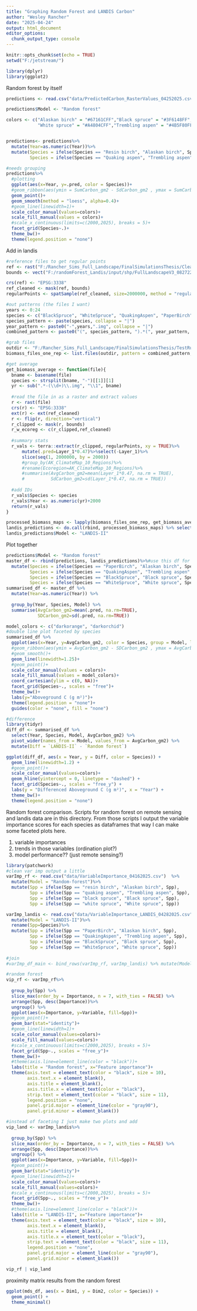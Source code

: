 ```yaml
---
title: "Graphing Random Forest and LANDIS Carbon"
author: "Wesley Rancher"
date: "2025-04-24"
output: html_document
editor_options: 
  chunk_output_type: console
---
```


```r
knitr::opts_chunk$set(echo = TRUE)
setwd("F:/jetstream/")

library(dplyr)
library(ggplot2)
```

Random forest by itself

```r
predictions <- read.csv("data/PredictedCarbon_RasterValues_04252025.csv")

predictions$Model <- "Random forest"

colors <- c("Alaskan birch" = "#67161CFF","Black spruce" = "#3F6148FF",
            "White spruce" = "#A4804CFF","Trembling aspen" = "#4B5F80FF")


predictions<- predictions%>%
  mutate(Year=as.numeric(Year))%>%
  mutate(Species = ifelse(Species == "Resin birch", "Alaskan birch", Species),
         Species = ifelse(Species == "Quaking aspen", "Trembling aspen", Species))

#needs grouping
predictions%>%
  #plotting
  ggplot(aes(x=Year, y=.pred, color = Species))+
  #geom_ribbon(aes(ymin = SumCarbon_gm2 - SdCarbon_gm2 , ymax = SumCarbon_gm2 + SdCarbon_gm2 , fill = Species), alpha = 0.4, color = NA)+
  geom_point()+
  geom_smooth(method = "loess", alpha=0.4)+
  #geom_line(linewidth=1)+
  scale_color_manual(values=colors)+
  scale_fill_manual(values = colors)+
  #scale_x_continuous(limits=c(2000,2025), breaks = 5)+
  facet_grid(Species~.)+
  theme_bw()+
  theme(legend.position = "none")
```


Add in landis

```r
#reference files to get regular points
ref <- rast("F:/Rancher_Sims_Full_Landscape/FinalSimulationsThesis/Cleaned_Inputs/AK_ClimateMap_10_Regions.tif")
bounds <- vect("F:/randomForest_Landis/input/shp/FullLandscapeV3_082722.shp")

crs(ref) <- "EPSG:3338"
ref_cleaned <- mask(ref, bounds)
regularPoints <- spatSample(ref_cleaned, size=2000000, method = "regular", as.points = TRUE, ext = bounds, na.rm=TRUE)

#out patterns (the files I want)
years <- 0:24
species <- c("BlackSpruce", "WhiteSpruce", "QuakingAspen", "PaperBirch")
species_pattern <- paste(species, collapse = "|")
year_pattern <- paste0("-",years,".img", collapse = "|")
combined_pattern <- paste0("(", species_pattern, ").*(", year_pattern, ")")

#grab files
outdir <- "F:/Rancher_Sims_Full_Landscape/FinalSimulationsThesis/TestRuns/interior_hist_ncar_04252025_GrowthOnly_AllSpp/biomass/"
biomass_files_one_rep <- list.files(outdir, pattern = combined_pattern, full.names=T)

#get average
get_biomass_average <- function(file){
  bname <- basename(file)
  species <- strsplit(bname, "-")[[1]][1]
  yr <- sub(".*-(\\d+)\\.img", "\\1", bname)
  
  #read the file in as a raster and extract values
  r <- rast(file)
  crs(r) <- "EPSG:3338"
  ext(r) <- ext(ref_cleaned)
  r <- flip(r, direction="vertical")
  r_clipped <- mask(r, bounds)
  r_w_ecoreg <- c(r_clipped,ref_cleaned)
  
  #summary stats
  r_vals <- terra::extract(r_clipped, regularPoints, xy = TRUE)%>%
      mutate(.pred=Layer_1*0.47)%>%select(-Layer_1)%>%
      slice(seq(1, 2000000, by = 2000))
      #group_by(AK_ClimateMap_10_Regions)%>%
      #rename(Ecoregion=AK_ClimateMap_10_Regions)%>%
      #summarise(AvgCarbon_gm2=mean(Layer_1*0.47, na.rm = TRUE),
      #          SdCarbon_gm2=sd(Layer_1*0.47, na.rm = TRUE))
      
  #add IDs
  r_vals$Species <- species
  r_vals$Year <- as.numeric(yr)+2000
  return(r_vals)
}

processed_biomass_maps <- lapply(biomass_files_one_rep, get_biomass_average)
landis_predictions <- do.call(rbind, processed_biomass_maps) %>% select(-ID)
landis_predictions$Model <- "LANDIS-II"

```

Plot together

```r

predictions$Model <- "Random forest"
master_df <- rbind(predictions, landis_predictions)%>%#use this df for any raster analysis to compare?
  mutate(Species = ifelse(Species == "PaperBirch", "Alaskan birch", Species),
         Species = ifelse(Species == "QuakingAspen", "Trembling aspen", Species),
         Species = ifelse(Species == "BlackSpruce", "Black spruce", Species),
         Species = ifelse(Species == "WhiteSpruce", "White spruce", Species))
summarised_df <- master_df %>%
  mutate(Year=as.numeric(Year)) %>%
  
  group_by(Year, Species, Model) %>%
  summarise(AvgCarbon_gm2=mean(.pred, na.rm=TRUE),
            SDCarbon_gm2=sd(.pred, na.rm=TRUE))

model_colors <- c("darkorange", "darkorchid")
#double line plot faceted by species
summarised_df %>%
  ggplot(aes(x=Year, y=AvgCarbon_gm2, color = Species, group = Model, linetype = Model))+
  #geom_ribbon(aes(ymin = AvgCarbon_gm2 - SDCarbon_gm2 , ymax = AvgCarbon_gm2 + SDCarbon_gm2 , fill = Model, group = Model), position = "identity", alpha = 0.4)+
  #geom_smooth()+
  geom_line(linewidth=1.25)+
  #geom_point()+
  scale_color_manual(values = colors)+
  scale_fill_manual(values = model_colors)+
  coord_cartesian(ylim = c(0, NA))+
  facet_grid(Species~., scales = "free")+
  theme_bw()+
  labs(y="Aboveground C (g m²)")+
  theme(legend.position = "none")+
  guides(color = "none", fill = "none")

#difference
library(tidyr)
diff_df <- summarised_df %>%
  select(Year, Species, Model, AvgCarbon_gm2) %>%
  pivot_wider(names_from = Model, values_from = AvgCarbon_gm2) %>%
  mutate(Diff = `LANDIS-II` - `Random forest`)

ggplot(diff_df, aes(x = Year, y = Diff, color = Species)) +
  geom_line(linewidth=1.2) +
  #geom_point()+
  scale_color_manual(values=colors)+
  geom_hline(yintercept = 0, linetype = "dashed") +
  facet_grid(Species~., scales = "free_y") +
  labs(y = "Differenced Aboveground C (g m²)", x = "Year") +
  theme_bw()+
  theme(legend.position = "none")
```

Random forest comparison. Scripts for random forest on remote sensing and landis data are in this directory. From those scripts I output the variable importance scores for each species as dataframes that way I can make some faceted plots here.

1) variable importances
2) trends in those variables (ordination plot?)
3) model performance?? (just remote sensing?)

```r
library(patchwork)
#clean var imp output a little
varImp_rf <- read.csv("data/VariableImportance_04162025.csv")  %>%
  mutate(Model = "Random-forest")%>%
  mutate(Spp = ifelse(Spp == "resin birch", "Alaskan birch", Spp),
         Spp = ifelse(Spp == "quaking aspen", "Trembling aspen", Spp),
         Spp = ifelse(Spp == "black spruce", "Black spruce", Spp),
         Spp = ifelse(Spp == "white spruce", "White spruce", Spp))

varImp_landis <- read.csv("data/VariableImportance_LANDIS_04282025.csv") %>%
  mutate(Model = "LANDIS-II")%>%
  rename(Spp=Species)%>%
  mutate(Spp = ifelse(Spp == "PaperBirch", "Alaskan birch", Spp),
         Spp = ifelse(Spp == "QuakingAspen", "Trembling aspen", Spp),
         Spp = ifelse(Spp == "BlackSpruce", "Black spruce", Spp),
         Spp = ifelse(Spp == "WhiteSpruce", "White spruce", Spp))
  
#join
#varImp_df_main <- bind_rows(varImp_rf, varImp_landis) %>% mutate(Model=as.factor(Model))

#random forest
vip_rf <- varImp_rf%>%
  
  group_by(Spp) %>%
  slice_max(order_by = Importance, n = 7, with_ties = FALSE) %>%
  arrange(Spp, desc(Importance))%>%
  ungroup() %>%
  ggplot(aes(x=Importance, y=Variable, fill=Spp))+
  #geom_point()+
  geom_bar(stat="identity")+
  #geom_line(linewidth=1)+
  scale_color_manual(values=colors)+
  scale_fill_manual(values=colors)+
  #scale_x_continuous(limits=c(2000,2025), breaks = 5)+
  facet_grid(Spp~., scales = "free_y")+
  theme_bw()+
  #theme(axis.line=element_line(color = "black"))+
  labs(title = "Random forest", x="Feature importance")+
  theme(axis.text = element_text(color = "black", size = 10),
        axis.text.x = element_blank(),
        axis.title = element_blank(),
        axis.title.x = element_text(color = "black"),
        strip.text = element_text(color = "black", size = 11),
        legend.position = "none",
        panel.grid.major = element_line(color = "gray90"),
        panel.grid.minor = element_blank())

#instead of faceting I just make two plots and add
vip_land <- varImp_landis%>%
  
  group_by(Spp) %>%
  slice_max(order_by = Importance, n = 7, with_ties = FALSE) %>%
  arrange(Spp, desc(Importance))%>%
  ungroup() %>%
  ggplot(aes(x=Importance, y=Variable, fill=Spp))+
  #geom_point()+
  geom_bar(stat="identity")+
  #geom_line(linewidth=1)+
  scale_color_manual(values=colors)+
  scale_fill_manual(values=colors)+
  #scale_x_continuous(limits=c(2000,2025), breaks = 5)+
  facet_grid(Spp~., scales = "free_y")+
  theme_bw()+
  #theme(axis.line=element_line(color = "black"))+
  labs(title = "LANDIS-II", x="Feature importance")+
  theme(axis.text = element_text(color = "black", size = 10),
        axis.text.x = element_blank(),
        axis.title = element_blank(),
        axis.title.x = element_text(color = "black"),
        strip.text = element_text(color = "black", size = 11),
        legend.position = "none",
        panel.grid.major = element_line(color = "gray90"),
        panel.grid.minor = element_blank())

vip_rf | vip_land
```

proximity matrix results from the random forest

```r


ggplot(mds_df, aes(x = Dim1, y = Dim2, color = Species)) +
  geom_point() +
  theme_minimal()

```
